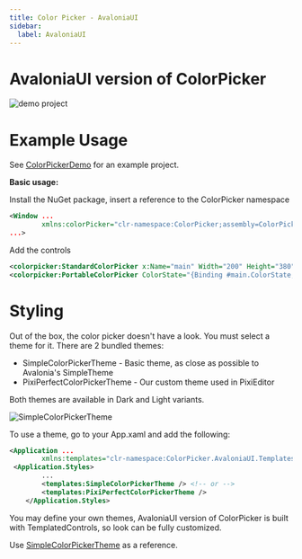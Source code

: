 ```yaml
---
title: Color Picker - AvaloniaUI
sidebar:
  label: AvaloniaUI
---
```


# AvaloniaUI version of ColorPicker

![demo project](https://i.imgur.com/Jo4J8J7.png)

# Example Usage

See [ColorPickerDemo](https://github.com/PixiEditor/ColorPicker/tree/master/ColorPickerDemo) for an example project.

**Basic usage:**

Install the NuGet package, insert a reference to the ColorPicker namespace

```xml
<Window ...
        xmlns:colorPicker="clr-namespace:ColorPicker;assembly=ColorPicker.AvaloniaUI"
...>
```

Add the controls

```xml
<colorpicker:StandardColorPicker x:Name="main" Width="200" Height="380"/>
<colorpicker:PortableColorPicker ColorState="{Binding #main.ColorState, Mode=TwoWay}" Width="40" Height="40"/>
```

# Styling

Out of the box, the color picker doesn't have a look.
You must select a theme for it. There are 2 bundled themes:

- SimpleColorPickerTheme - Basic theme, as close as possible to Avalonia's SimpleTheme
- PixiPerfectColorPickerTheme - Our custom theme used in PixiEditor

Both themes are available in Dark and Light variants.

![SimpleColorPickerTheme](https://i.imgur.com/SF1F9ba.png)

To use a theme, go to your App.xaml and add the following:

```xml
<Application ...
        xmlns:templates="clr-namespace:ColorPicker.AvaloniaUI.Templates;assembly=ColorPicker.AvaloniaUI">
 <Application.Styles>
        ...
        <templates:SimpleColorPickerTheme /> <!-- or -->
        <templates:PixiPerfectColorPickerTheme />
    </Application.Styles>
   ```

You may define your own themes, AvaloniaUI version of ColorPicker is built with TemplatedControls, so look can be fully customized.

Use [SimpleColorPickerTheme](https://github.com/PixiEditor/ColorPicker/tree/master/src/ColorPicker.AvaloniaUI/Templates) as a reference.
